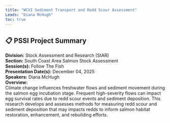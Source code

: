 ```yaml
---
title: "WCVI Sediment Transport and Redd Scour Assessment"
Leads: "Diana McHugh"
toc: true
---
```


## 📋 PSSI Project Summary

**Division:** Stock Assessment and Research (StAR)  
**Section:** South Coast Area Salmon Stock Assessment  
**Session(s):** Follow The Fish  
**Presentation Date(s):** December 04, 2025  
**Speakers:** Diana McHugh  
**Overview:**  
Climate change influences freshwater flows and sediment movement during the salmon egg incubation stage. Frequent high-severity flows can impact egg survival rates due to redd scour events and sediment deposition. This research develops and assesses methods for measuring redd scour and sediment deposition that may impacts redds to inform salmon habitat restoration, enhancement, and rebuilding efforts.   

